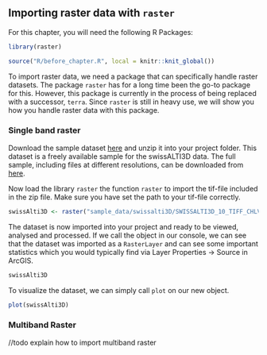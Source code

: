 ## Importing raster data with `raster`

For this chapter, you will need the following R Packages:

```r
library(raster)
```

```r
source("R/before_chapter.R", local = knitr::knit_global())
```

To import raster data, we need a package that can specifically handle raster datasets. The package `raster` has for a long time been the go-to package for this. However, this package is currently in the process of being replaced with a successor, `terra`. Since `raster` is still in heavy use, we will show you how you handle raster data with this package.

### Single band raster

Download the sample dataset [here](https://github.com/arc2r/book/raw/master/sample_data/swissalti3D/SWISSALTI3D_10_TIFF_CHLV95_LN02_2600_1196.zip) and unzip it into your project folder. This dataset is a freely available sample for the swissALTI3D data. The full sample, including files at different resolutions, can be downloaded from [here](https://cms.geo.admin.ch/Topo/swissalti3d/swissalti3dgeotifflv95.zip).

Now load the library `raster` the function `raster` to import the tif-file included in the zip file. Make sure you have set the path to your tif-file correctly.

```r
swissAlti3D <- raster("sample_data/swissalti3D/SWISSALTI3D_10_TIFF_CHLV95_LN02_2600_1196.tif")
```

The dataset is now imported into your project and ready to be viewed, analysed and processed. If we call the object in our console, we can see that the dataset was imported as a `RasterLayer` and can see some important statistics which you would typically find via Layer Properties -\> Source in ArcGIS.

```r
swissAlti3D
```

To visualize the dataset, we can simply call `plot` on our new object.

```r
plot(swissAlti3D)
```

### Multiband Raster

//todo explain how to import multiband raster

